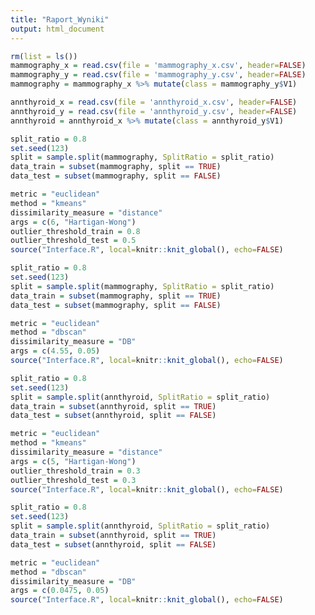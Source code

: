 ```yaml
---
title: "Raport_Wyniki"
output: html_document
---
```


```r
rm(list = ls())
mammography_x = read.csv(file = 'mammography_x.csv', header=FALSE)
mammography_y = read.csv(file = 'mammography_y.csv', header=FALSE)
mammography = mammography_x %>% mutate(class = mammography_y$V1)

annthyroid_x = read.csv(file = 'annthyroid_x.csv', header=FALSE)
annthyroid_y = read.csv(file = 'annthyroid_y.csv', header=FALSE)
annthyroid = annthyroid_x %>% mutate(class = annthyroid_y$V1)
```


```r
split_ratio = 0.8
set.seed(123)
split = sample.split(mammography, SplitRatio = split_ratio)
data_train = subset(mammography, split == TRUE)
data_test = subset(mammography, split == FALSE)

metric = "euclidean"
method = "kmeans"
dissimilarity_measure = "distance"
args = c(6, "Hartigan-Wong")
outlier_threshold_train = 0.8
outlier_threshold_test = 0.5
source("Interface.R", local=knitr::knit_global(), echo=FALSE)
```


```r
split_ratio = 0.8
set.seed(123)
split = sample.split(mammography, SplitRatio = split_ratio)
data_train = subset(mammography, split == TRUE)
data_test = subset(mammography, split == FALSE)

metric = "euclidean"
method = "dbscan"
dissimilarity_measure = "DB"
args = c(4.55, 0.05)
source("Interface.R", local=knitr::knit_global(), echo=FALSE)
```



```r
split_ratio = 0.8
set.seed(123)
split = sample.split(annthyroid, SplitRatio = split_ratio)
data_train = subset(annthyroid, split == TRUE)
data_test = subset(annthyroid, split == FALSE)

metric = "euclidean"
method = "kmeans"
dissimilarity_measure = "distance"
args = c(5, "Hartigan-Wong")
outlier_threshold_train = 0.3
outlier_threshold_test = 0.3
source("Interface.R", local=knitr::knit_global(), echo=FALSE)
```


```r
split_ratio = 0.8
set.seed(123)
split = sample.split(annthyroid, SplitRatio = split_ratio)
data_train = subset(annthyroid, split == TRUE)
data_test = subset(annthyroid, split == FALSE)

metric = "euclidean"
method = "dbscan"
dissimilarity_measure = "DB"
args = c(0.0475, 0.05)
source("Interface.R", local=knitr::knit_global(), echo=FALSE)
```
